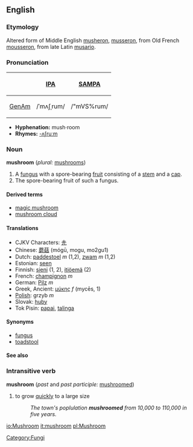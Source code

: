 ==English==
===Etymology===
Altered form of Middle English [[musheron]], [[musseron]], from Old French [[mousseron]], from late Latin [[musario]].

===Pronunciation===
{| border=1 cellpadding=5
! !! [[w:International Phonetic Alphabet|IPA]] !! [[w:SAMPA|SAMPA]]
|-
! [[GenAm]]
| /ˈmʌʃˌrum/ || /"mVS%rum/
|}

*'''Hyphenation:''' mush·room
*'''Rhymes:''' [[Rhymes:English:-ʌʃruːm|-ʌʃruːm]]

===Noun===
'''mushroom''' (''plural:'' [[mushrooms]])

# A [[fungus]] with a spore-bearing [[fruit]] consisting of a [[stem]] and a [[cap]].
# The spore-bearing fruit of such a fungus.

====Derived terms====
*[[magic mushroom]]
*[[mushroom cloud]]

====Translations====
*CJKV Characters: [[圥]]
*Chinese: [[蘑菇]] (mógū, mogu, mo2gu1)
*Dutch: [[paddestoel]] ''m'' (1,2), [[zwam]] ''m'' (1,2)
*Estonian: [[seen]]
*Finnish: [[sieni]] (1, 2), [[itiöemä]] (2)
*French: [[champignon]] ''m''
*German: [[Pilz]] ''m''
*Greek, Ancient: [[μύκης]] ''f'' (mycēs, 1)
*[[Polish]]: grzyb ''m''
*Slovak: [[huby]]
*Tok Pisin: [[papai]], [[talinga]]

====Synonyms====
*[[fungus]]
*[[toadstool]]

====See also====
{{Wikipedia}}

===Intransitive verb===
'''mushroom''' (''past'' and ''past participle:'' [[mushroom]]ed)
# to grow [[quickly]] to a large size
#:''The town's poplulation '''mushroomed''' from 10,000 to 110,000 in five years.''

[[Category:Fungi]]
[[io:Mushroom]]
[[it:mushroom]]
[[pl:Mushroom]]